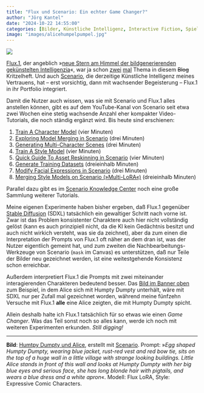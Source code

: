 ```yaml
---
title: "Flux und Scenario: Ein echter Game Changer?"
author: "Jörg Kantel"
date: "2024-10-22 14:55:00"
categories: [Bilder, Künstliche Intelligenz, Interactive Fiction, Spieleprogrammierung, Scenario, Flux.1]
image: "images/alicehumpelpumpel.jpg"
---
```


[![](images/alicehumpelpumpel-b.jpg)](https://www.flickr.com/photos/schockwellenreiter/54072543375/)

[Flux.1](https://de.wikipedia.org/wiki/FLUX.1), der angeblich »[neue Stern am Himmel der bildgenerierenden gekünstelten Intelligenzia](https://www.docma.info/ki/flux1-neuer-ki-bildgenerator)«, war ja schon [zwei](https://kantel.github.io/posts/2024092502_flux_scenario/) [mal](https://kantel.github.io/posts/2024100301_kons_char_scenario/) Thema in diesem ~~Blog~~ Kritzelheft. Und auch [Scenario](http://cognitiones.kantel-chaos-team.de/technikgeschichte/rechnerundnetze/scenario.html), die derzeitige Künstliche Intelligenz meines Vertrauens, hat -- erst vorsichtig, dann mit wachsender Begeisterung -- Flux.1 in ihr Portfolio integriert.

Damit die Nutzer auch wissen, was sie mit Scenario und Flux.1 alles anstellen können, gibt es auf dem YouTube-Kanal von Scenario seit etwa zwei Wochen eine stetig wachsende Anzahl eher kompakter Video-Tutorials, die noch ständig ergänzt wird. Bis heute sind erschienen:

1. [Train A Character Model](https://www.youtube.com/watch?v=aQZpeeLUXWs) (vier Minuten)
2. [Exploring Model Merging in Scenario](https://www.youtube.com/watch?v=v5mTB-Bggio) (drei Minuten)
3. [Generating Multi-Character Scenes](https://www.youtube.com/watch?v=XL7Ty8Q0JYg) (drei Minuten)
4. [Train A Style Model](https://www.youtube.com/watch?v=T8G73YoblQA) (vier Minuten)
5. [Quick Guide To Asset Reskinning in Scenario](https://www.youtube.com/watch?v=aN3tAf8c4iA) (vier Minuten)
6. [Generate Training Datasets](https://www.youtube.com/watch?v=jF3yza5aQhc) (dreieinhalb Minuten)
7. [Modify Facial Expressions in Scenario](https://www.youtube.com/watch?v=ve_Sw8ozsCk) (drei Minuten)
8. [Merging Style Models on Scenario (»Multi-LoRA«)](https://www.youtube.com/watch?v=DeTKhzk1B3Y) (dreieinhalb Minuten)

Parallel dazu gibt es im [Scenario Knowledge Center](https://help.scenario.com/) noch eine große Sammlung weiterer Tutorials.

Meine eigenen Experimente haben bisher ergeben, daß Flux.1 gegenüber [Stable Diffusion](http://cognitiones.kantel-chaos-team.de/technikgeschichte/rechnerundnetze/stablediffusion.html) (SDXL) tatsächlich ein gewaltiger Schritt nach vorne ist. Zwar ist das Problem konsistenter Charaktere auch hier nicht vollständig gelöst (kann es auch prinzipiell nicht, da die KI kein Gedächtnis besitzt und auch nicht wirkich versteht, was sie da zeichnet), aber da zum einen die Interpretation der Prompts von Flux.1 oft näher an dem dran ist, was der Nutzer eigentlich gemeint hat, und zum zweiten die Nachbearbeitungs-Werkzeuge von Scenario (`mask` im Canvas) es unterstützen, daß nur Teile der Bilder neu gezeichnet werden, ist eine weitestgehende Konsistenz schon erreichbar.

Außerdem interpretiert Flux.1 die Prompts mit zwei miteinander interagierenden Charakteren bedeutend besser. Das [Bild im Banner oben](https://www.flickr.com/photos/schockwellenreiter/54072543375/) zum Beispiel, in dem Alice sich mit Humpty Dumpty unterhält, wäre mit SDXL nur per Zufall mal gezeichnet worden, während meine fünfzehn Versuche mit Flux.1 **alle** eine Alice zeigten, die mit Humpty Dumpty spicht.

Allein deshalb halte ich Flux.1 tatsächlich für so etwas wie einen *Game Changer*. Was das Teil sonst noch so alles kann, werde ich noch mit weiteren Experimenten erkunden. *Still digging!*

---

**Bild**: [Humtpy Dumpty und Alice](https://www.flickr.com/photos/schockwellenreiter/54072543375/), erstellt mit [Scenario](http://cognitiones.kantel-chaos-team.de/technikgeschichte/rechnerundnetze/scenario.html). Prompt: »*Egg shaped Humpty Dumpty, wearing blue jacket, rust-red vest and red bow tie, sits on the top of a huge wall  in a little village with strange looking buildings. Little Alice stands in front of this wall and looks at Humpty Dumpty with her big blue eyes and serious face, she  has long blonde hair with pigtails, and wears a blue dress and a white apron*«. Modell: Flux LoRA, Style: Expressive Comic Characters.